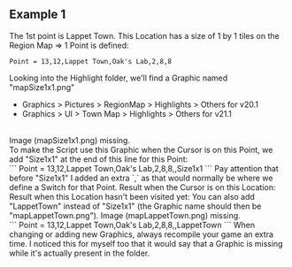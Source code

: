 ## Example 1

The 1st point is Lappet Town.
<ImageWithCaption src="/images/documentation/region-map/LappetTown-0.png" caption="Lappet Town" align="left" size="tiny"/>
This Location has a size of 1 by 1 tiles on the Region Map => 1 Point is defined:
<br/>
```
Point = 13,12,Lappet Town,Oak's Lab,2,8,8
```
Looking into the Highlight folder, we'll find a Graphic named "mapSize1x1.png"
- Graphics > Pictures > RegionMap > Highlights > Others for v20.1
- Graphics > UI > Town Map > Highlights > Others for v21.1
<br/>
Image (mapSize1x1.png) missing.
<br/>
To make the Script use this Graphic when the Cursor is on this Point, we add "Size1x1" at the end of this line for this Point:
<br/>
```
Point = 13,12,Lappet Town,Oak's Lab,2,8,8,,Size1x1
```
Pay attention that before "Size1x1" I added an extra `,` as that would normally be where we define a Switch for that Point.
Result when the Cursor is on this Location:
<ImageWithCaption src="/images/documentation/region-map/LappetTown-1.png" caption="Lappet Town Highlighted" align="left" size="tiny"/>
Result when this Location hasn't been visited yet:
<ImageWithCaption src="/images/documentation/region-map/LappetTown-2.png" caption="Lappet Town Unvisited" align="left" size="tiny"/>
You can also add "LappetTown" instead of "Size1x1" (the Graphic name should then be "mapLappetTown.png").
Image (mapLappetTown.png) missing.
<br/>
```
Point = 13,12,Lappet Town,Oak's Lab,2,8,8,,LappetTown
```
When changing or adding new Graphics, always recompile your game an extra time. I noticed this for myself too that it would say that a Graphic is missing while it's actually present in the folder.
<br/>